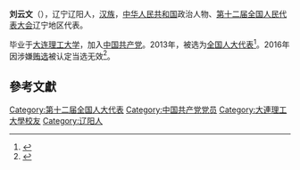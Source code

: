 '''刘云文'''（{{bd|1960年||}}），辽宁辽阳人，[[汉族|汉族]]，[[中华人民共和国|中华人民共和国]]政治人物、[[第十二届全国人民代表大会|第十二届全国人民代表大会]]辽宁地区代表。

毕业于[[大连理工大学|大连理工大学]]，加入[[中国共产党|中国共产党]]。2013年，被选为[[全国人大代表|全国人大代表]]<ref>{{cite news|title=全国人大代表信息-刘云文|url=http://210.82.31.1:8084/delegate/viewDelegate.action?dbid=120385|accessdate=2013-03-28|newspaper=全国人大网|deadurl=yes|archiveurl=https://web.archive.org/web/20160306173141/http://www.npc.gov.cn/delegate/viewDelegate.action?dbid=120385|archivedate=2016-03-06}}</ref>。2016年因涉嫌[[辽宁拉票贿选案|贿选]]被认定当选无效<ref>{{cite web|url=http://news.xinhuanet.com/politics/2016-09/13/c_1119560872.htm|title=受权发布:全国人民代表大会常务委员会公告 〔十二届〕第二十一号|author=|agency=新华网|publisher=|accessdate=2016-09-13|date=2016-09-13|archive-date=2016-09-13|archive-url=https://web.archive.org/web/20160913125353/http://news.xinhuanet.com/politics/2016-09/13/c_1119560872.htm|dead-url=no}}</ref>。

==參考文獻==
{{reflist}}
{{中国政治人物小作品}}
{{DEFAULTSORT:liu yunwen}}
[[Category:第十二届全国人大代表|Category:第十二届全国人大代表]]
[[Category:中国共产党党员|Category:中国共产党党员]]
[[Category:大連理工大學校友|Category:大連理工大學校友]]
[[Category:辽阳人|Category:辽阳人]]